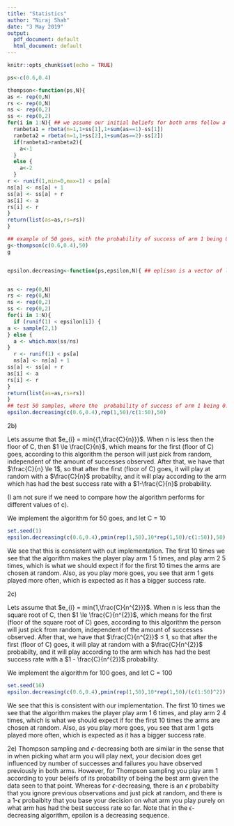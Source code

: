 ```yaml
---
title: "Statistics"
author: "Niraj Shah"
date: "3 May 2019"
output:
  pdf_document: default
  html_document: default
---
```


```r
knitr::opts_chunk$set(echo = TRUE)
```


```r
ps<-c(0.6,0.4)

thompson<-function(ps,N){
as <- rep(0,N)
rs <- rep(0,N)
ns <- rep(0,2)
ss <- rep(0,2)
for(i in 1:N){ ## we assume our initial beliefs for both arms follow a Beta(1,1) distribution.
  ranbeta1 = rbeta(n=1,1+ss[1],1+sum(as==1)-ss[1])
  ranbeta2 = rbeta(n=1,1+ss[2],1+sum(as==2)-ss[2])
  if(ranbeta1>ranbeta2){
    a<-1
  }
  else {
    a<-2
  }
r <- runif(1,min=0,max=1) < ps[a]
ns[a] <- ns[a] + 1
ss[a] <- ss[a] + r
as[i] <- a
rs[i] <- r
}
return(list(as=as,rs=rs))
}

## example of 50 goes, with the probability of success of arm 1 being 0.6, and the probability of success of arm 2 being 0.4
g<-thompson(c(0.6,0.4),50)
g



```

```r

epsilon.decreasing<-function(ps,epsilon,N){ ## eplison is a vector of length N, where N is the number of goes


as <- rep(0,N)
rs <- rep(0,N)
ns <- rep(0,2)
ss <- rep(0,2)
for(i in 1:N){
  if (runif(1) < epsilon[i]) {
a <- sample(2,1)
} else {
  a <- which.max(ss/ns)
}
  r <- runif(1) < ps[a]
  ns[a] <- ns[a] + 1
ss[a] <- ss[a] + r
as[i] <- a
rs[i] <- r
}
return(list(as=as,rs=rs))
}
## test 50 samples, where the  probability of success of arm 1 being 0.6, and the probability of success of arm 2 being 0.4. Let our sequence en = 1/n
epsilon.decreasing(c(0.6,0.4),rep(1,50)/c(1:50),50)
```

2b)

Lets assume that $e_{i} = min{{1,\frac{C}{n}}}$. When n is less then the floor of C, then $1 \le \frac{C}{n}$, which means for the first (floor of C) goes, according to this algorithm the person will just pick from random, independent of the amount of successes observed. After that, we have that $\frac{C}{n} \le 1$, so that after the first (floor of C) goes, it will play at random with a $\frac{C}{n}$ probabilty, and it will play according to the arm which has had the best success rate with a $1-\frac{C}{n}$ probability.

(I am not sure if we need to compare how the algorithm performs for different values of c).

We implement the algorithm for 50 goes, and let C = 10

```r
set.seed(1)
epsilon.decreasing(c(0.6,0.4),pmin(rep(1,50),10*rep(1,50)/c(1:50)),50)
```

We see that this is consistent with out implementation. The first 10 times we see that the algorithm makes the player play arm 1 5 times, and play arm 2 5 times, which is what we should expect if for the first 10 times the arms are chosen at random. Also, as you play more goes, you see that arm 1 gets played more often, which is expected as it has a bigger success rate.

2c)

Lets assume that $e_{i} = min{1,\frac{C}{n^{2}}}$. When n is less than the square root of C, then $1 \le \frac{C}{n^{2}}$, which means for the first (floor of the square root of C) goes, according to this algorithm the person will just pick from random, independent of the amount of successes observed. After that, we have that $\frac{C}{n^{2}}$ $\le$ 1, so that after the first (floor of C) goes, it will play at random with a $\frac{C}{n^{2}}$ probabilty, and it will play according to the arm which has had the best success rate with a $1 - \frac{C}{n^{2}}$ probability.

We implement the algorithm for 100 goes, and let C = 100


 

```r
set.seed(16)
epsilon.decreasing(c(0.6,0.4),pmin(rep(1,50),10*rep(1,50)/(c(1:50)^2)),50)
```

We see that this is consistent with our implementation. The first 10 times we see that the algorithm makes the player play arm 1 6 times, and play arm 2 4 times, which is what we should expect if for the first 10 times the arms are chosen at random. Also, as you play more goes, you see that arm 1 gets played more often, which is expected as it has a bigger success rate.

2e) Thompson sampling and $\epsilon$-decreasing both are similar in the sense that in when picking what arm you will play next, your decision does get influenced by number of successes and failures you have observed previously in both arms. However, for Thompson sampling you play arm 1 according to your beleifs of its probability of being the best arm given the data seen to that point. Whereas for $\epsilon$-decreasing, there is an $\epsilon$ probabilty that you ignore previous observations and just pick at random, and there is a 1-$\epsilon$ probaiblty that you base your decision on what arm you play purely on what arm has had the best success rate so far. Note that in the $\epsilon$-decreasing algorithm, epsilon is a decreasing sequence.
